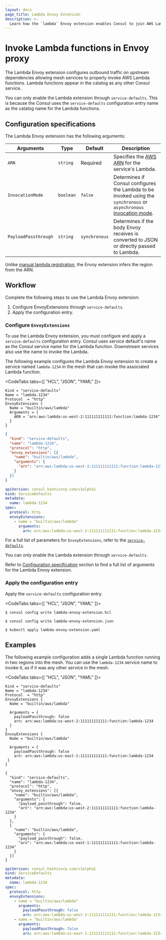 ```yaml
---
layout: docs
page_title: Lambda Envoy Extension
description: >-
  Learn how the `lambda` Envoy extension enables Consul to join AWS Lambda functions to its service mesh.
---
```


# Invoke Lambda functions in Envoy proxy

The Lambda Envoy extension configures outbound traffic on upstream dependencies allowing mesh services to properly invoke AWS Lambda functions. Lambda functions appear in the catalog as any other Consul service.

You can only enable the Lambda extension through `service-defaults`. This is because the Consul uses the `service-defaults` configuration entry name as the catalog name for the Lambda functions.

## Configuration specifications

The Lambda Envoy extension has the following arguments:

| Arguments        | Type      | Default  | Description                                                                      |
| ---------------- | ----------| -------- | -------------------------------------------------------------------------------- |
| `ARN`            | `string`  | Required | Specifies the [AWS ARN](https://docs.aws.amazon.com/general/latest/gr/aws-arns-and-namespaces.html) for the service's Lambda. |
| `InvocationMode` | `boolean` | `false`  | Determines if Consul configures the Lambda to be invoked using the `synchronous` or `asynchronous` [invocation mode](https://docs.aws.amazon.com/lambda/latest/operatorguide/invocation-modes.html). |
| `PayloadPassthrough` | `string` | `synchronous` | Determines if the body Envoy receives is converted to JSON or directly passed to Lambda. |

Unlike [manual lambda registration](/consul/docs/register/service/lambda/manual#supported-meta-fields), the Envoy extension infers the region from the ARN.

## Workflow

Complete the following steps to use the Lambda Envoy extension:

1. Configure EnvoyExtensions through `service-defaults`. 
1. Apply the configuration entry.

### Configure `EnvoyExtensions`

To use the Lambda Envoy extension, you must configure and apply a `service-defaults` configuration entry. Consul uses service default's name as the Consul service name for the Lambda function. Downstream services also use the name to invoke the Lambda.

The following example configures the Lambda Envoy extension to create a service named `lambda-1234` in the mesh that can invoke the associated Lambda function.

<CodeTabs tabs={[ "HCL", "JSON", "YAML" ]}>
<CodeBlockConfig filename="lambda-envoy-extension.hcl">

```hcl
Kind = "service-defaults"
Name = "lambda-1234"
Protocol  = "http"
EnvoyExtensions {
  Name = "builtin/aws/lambda"
  Arguments = {
    ARN = "arn:aws:lambda:us-west-2:111111111111:function:lambda-1234"
  }
}
```

</CodeBlockConfig>
<CodeBlockConfig filename="lambda-envoy-extension.json">

```json
{
  "kind": "service-defaults",
  "name": "lambda-1234",
  "protocol": "http",
  "envoy_extensions": [{
    "name": "builtin/aws/lambda",
    "arguments": {
      "arn": "arn:aws:lambda:us-west-2:111111111111:function:lambda-1234"
    }
  }]
}
```

</CodeBlockConfig>
<CodeBlockConfig filename="lambda-envoy-extension.yaml">

```yaml
apiVersion: consul.hashicorp.com/v1alpha1
kind: ServiceDefaults
metadata:
  name: lambda-1234
spec:
  protocol: http
  envoyExtensions:
    - name = "builtin/aws/lambda"
      arguments:
        arn: arn:aws:lambda:us-west-2:111111111111:function:lambda-1234
```

</CodeBlockConfig>
</CodeTabs>

For a full list of parameters for `EnvoyExtensions`, refer to the [`service-defaults`](/consul/docs/reference/config-entry/service-default#envoyextensions). 

<Note> You can only enable the Lambda extension through `service-defaults`. </Note>

Refer to [Configuration specification](#configuration-specification) section to find a full list of arguments for the Lambda Envoy extension.

### Apply the configuration entry

Apply the `service-defaults` configuration entry.

<CodeTabs tabs={[ "HCL", "JSON", "YAML" ]}>

```shell-session
$ consul config write lambda-envoy-extension.hcl
```

```shell-session
$ consul config write lambda-envoy-extension.json
```

```shell-session
$ kubectl apply lambda-envoy-extension.yaml
```

</CodeTabs>

## Examples

The following example configuration adds a single Lambda function running in two regions into the mesh. You can use the `lambda-1234` service name to invoke it, as if it was any other service in the mesh.

<CodeTabs tabs={[ "HCL", "JSON", "YAML" ]}>
<CodeBlockConfig filename="lambda-envoy-extension.hcl">

```hcl
Kind = "service-defaults"
Name = "lambda-1234"
Protocol  = "http"
EnvoyExtensions {
  Name = "builtin/aws/lambda"
  
  Arguments = {
    payloadPassthrough: false
    arn: arn:aws:lambda:us-west-2:111111111111:function:lambda-1234
  }
}
EnvoyExtensions {
  Name = "builtin/aws/lambda"

  Arguments = {
    payloadPassthrough: false
    arn: arn:aws:lambda:us-east-1:111111111111:function:lambda-1234
 }
}
```

</CodeBlockConfig>
<CodeBlockConfig filename="lambda-envoy-extension.json">

```hcl
{
  "kind": "service-defaults",
  "name": "lambda-1234",
  "protocol": "http",
  "envoy_extensions": [{
    "name": "builtin/aws/lambda",
    "arguments": {
      "payload_passthrough": false,
      "arn": "arn:aws:lambda:us-west-2:111111111111:function:lambda-1234"
    }
  },
  {
    "name": "builtin/aws/lambda",
    "arguments": {
      "payload_passthrough": false,
      "arn": "arn:aws:lambda:us-east-1:111111111111:function:lambda-1234"
    }
  }]
}
```

</CodeBlockConfig>
<CodeBlockConfig filename="lambda-envoy-extension.yaml">

```yaml
apiVersion: consul.hashicorp.com/v1alpha1
kind: ServiceDefaults
metadata:
  name: lambda-1234
spec:
  protocol: http
  envoyExtensions:
    - name = "builtin/aws/lambda"
      arguments:
        payloadPassthrough: false
        arn: arn:aws:lambda:us-west-2:111111111111:function:lambda-1234
    - name = "builtin/aws/lambda"
      arguments:
        payloadPassthrough: false
        arn: arn:aws:lambda:us-east-1:111111111111:function:lambda-1234
```

</CodeBlockConfig>
</CodeTabs>